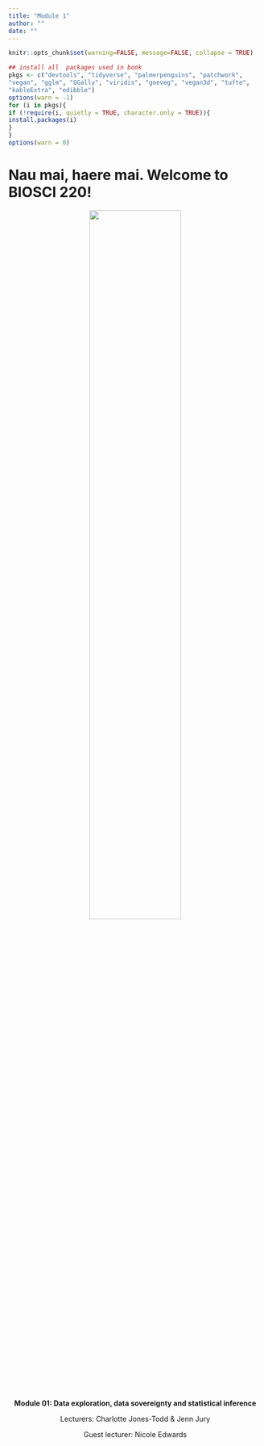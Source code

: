 ```yaml
--- 
title: "Module 1"
author: ""
date: ""
---
```


```r
knitr::opts_chunk$set(warning=FALSE, message=FALSE, collapse = TRUE)
```

```r
## install all  packages used in book 
pkgs <- c("devtools", "tidyverse", "palmerpenguins", "patchwork",
"vegan", "gglm", "GGally", "viridis", "goeveg", "vegan3d", "tufte",
"kableExtra", "edibble")
options(warn = -1)
for (i in pkgs){
if (!require(i, quietly = TRUE, character.only = TRUE)){
install.packages(i)
}
}
options(warn = 0)
```

# Nau mai, haere mai. Welcome to BIOSCI 220! {-}

<center>

![](https://github.com/BIOSCI220/hoiho/blob/main/hoiho_logo_sq_blue.png?raw=true){width=60%}

**Module 01: Data exploration, data sovereignty and statistical inference**

Lecturers: Charlotte Jones-Todd & Jenn Jury

Guest lecturer: Nicole Edwards

</center>


